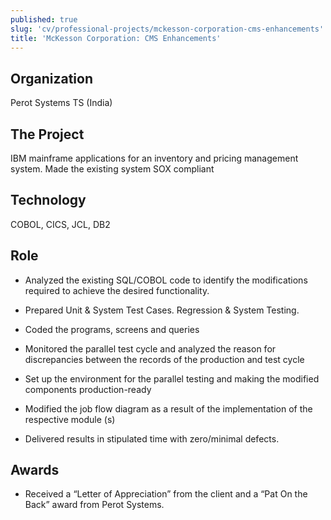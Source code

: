 ```yaml
---
published: true
slug: 'cv/professional-projects/mckesson-corporation-cms-enhancements'
title: 'McKesson Corporation: CMS Enhancements'
---
```


## Organization

Perot Systems TS (India)

## The Project

IBM mainframe applications for an inventory and pricing management system. Made the existing system SOX compliant

## Technology

COBOL, CICS, JCL, DB2

## Role

-   Analyzed the existing SQL/COBOL code to identify the modifications required to achieve the desired functionality.

-   Prepared Unit & System Test Cases. Regression & System Testing.

-   Coded the programs, screens and queries

-   Monitored the parallel test cycle and analyzed the reason for discrepancies between the records of the production
    and test cycle

-   Set up the environment for the parallel testing and making the modified components production-ready

-   Modified the job flow diagram as a result of the implementation of the respective module (s)

-   Delivered results in stipulated time with zero/minimal defects.

## Awards

-   Received a “Letter of Appreciation” from the client and a “Pat On the Back” award from Perot Systems.
